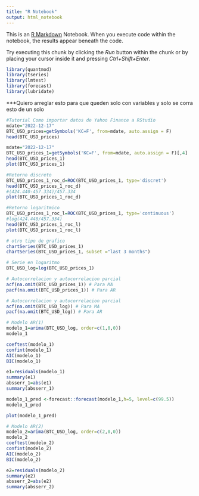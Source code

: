 ```yaml
---
title: "R Notebook"
output: html_notebook
---
```


This is an [R Markdown](http://rmarkdown.rstudio.com) Notebook. When you execute code within the notebook, the results appear beneath the code. 

Try executing this chunk by clicking the *Run* button within the chunk or by placing your cursor inside it and pressing *Ctrl+Shift+Enter*. 

```r
library(quantmod)
library(tseries)
library(lmtest)
library(forecast)
library(lubridate)
```

***Quiero arreglar esto para que queden solo con variables y solo se corra esto de un solo

```r
#Tutorial Como importar datos de Yahoo Finance a RStudio
mdate="2022-12-17"
BTC_USD_prices=getSymbols('KC=F', from=mdate, auto.assign = F)
head(BTC_USD_prices)
```

```r
mdate="2022-12-17"
BTC_USD_prices_1=getSymbols('KC=F', from=mdate, auto.assign = F)[,4]
head(BTC_USD_prices_1)
plot(BTC_USD_prices_1)
```

```r
#Retorno discreto
BTC_USD_prices_1_roc_d=ROC(BTC_USD_prices_1, type='discret')
head(BTC_USD_prices_1_roc_d)
#(424.440-457.334)/457.334
plot(BTC_USD_prices_1_roc_d)
```

```r
#Retorno logaritmico
BTC_USD_prices_1_roc_l=ROC(BTC_USD_prices_1, type='continuous')
#log(424.440/457.334)
head(BTC_USD_prices_1_roc_l)
plot(BTC_USD_prices_1_roc_l)
```

```r
# otro tipo de grafico
chartSeries(BTC_USD_prices_1)
chartSeries(BTC_USD_prices_1, subset ="last 3 months")
```


```r
# Serie en logaritmo
BTC_USD_log=log(BTC_USD_prices_1)
```

```r
# Autocorrelacion y autocorrelacion parcial
acf(na.omit(BTC_USD_prices_1)) # Para MA
pacf(na.omit(BTC_USD_prices_1)) # Para AR
```

```r
# Autocorrelacion y autocorrelacion parcial
acf(na.omit(BTC_USD_log)) # Para MA
pacf(na.omit(BTC_USD_log)) # Para AR
```


```r
# Modelo AR(1)
modelo_1=arima(BTC_USD_log, order=c(1,0,0))
modelo_1
```


```r
coeftest(modelo_1)
confint(modelo_1)
AIC(modelo_1)
BIC(modelo_1)
```

```r
e1=residuals(modelo_1)
summary(e1)
absserr_1=abs(e1)
summary(absserr_1)
```


```r
modelo_1_pred <-forecast::forecast(modelo_1,h=5, level=c(99.5))
modelo_1_pred
```


```r
plot(modelo_1_pred)
```

```r
# Modelo AR(2)
modelo_2=arima(BTC_USD_log, order=c(2,0,0))
modelo_2
coeftest(modelo_2)
confint(modelo_2)
AIC(modelo_2)
BIC(modelo_2)
```

```r
e2=residuals(modelo_2)
summary(e2)
absserr_2=abs(e2)
summary(absserr_2)
```


